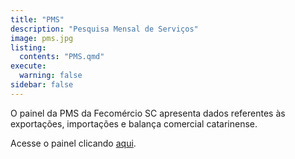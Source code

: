 ---
title: "PMS"
description: "Pesquisa Mensal de Serviços"
image: pms.jpg
listing: 
  contents: "PMS.qmd"
execute: 
  warning: false
sidebar: false
---

O painel da PMS da Fecomércio SC apresenta dados referentes às exportações, importações e balança comercial catarinense.

::: {.callout-warning appearance="minimal" icon="false"}
Acesse o painel clicando [aqui](https://app.powerbi.com/view?r=eyJrIjoiY2EwNWM2NTEtZjU5ZS00NTk2LTgzZjQtZDM0YTM4NGVmYjU0IiwidCI6ImY1ZGQ2M2EwLTllMWYtNDAxZi1hMjAxLTZkMzZiYzBhYWJkMSJ9){target="_blank"}.
:::
